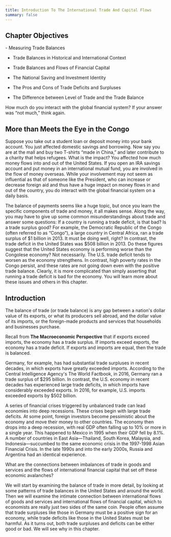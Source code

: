 ```yaml
---
title: Introduction To The International Trade And Capital Flows
summary: false
---
```


## Chapter Objectives

<Info title='In this chapter, you will learn about:'>
- Measuring Trade Balances

- Trade Balances in Historical and International Context

- Trade Balances and Flows of Financial Capital

- The National Saving and Investment Identity

- The Pros and Cons of Trade Deficits and Surpluses

- The Difference between Level of Trade and the Trade Balance

</Info>

How much do you interact with the global financial system? If your answer was “not much,” think again.

## More than Meets the Eye in the Congo

Suppose you take out a student loan or deposit money into your bank account. You just affected domestic savings and borrowing. Now say you are at the mall and buy two T-shirts “made in China,” and later contribute to a charity that helps refugees. What is the impact? You affected how much money flows into and out of the United States. If you open an IRA savings account and put money in an international mutual fund, you are involved in the flow of money overseas. While your involvement may not seem as influential as that of someone like the President, who can increase or decrease foreign aid and thus have a huge impact on money flows in and out of the country, you do interact with the global financial system on a daily basis.

The balance of payments seems like a huge topic, but once you learn the specific components of trade and money, it all makes sense. Along the way, you may have to give up some common misunderstandings about trade and answer some questions: If a country is running a trade deficit, is that bad? Is a trade surplus good? For example, the Democratic Republic of the Congo (often referred to as “Congo”), a large country in Central Africa, ran a trade surplus of \$1 billion in 2013. It must be doing well, right? In contrast, the trade deficit in the United States was \$508 billion in 2013. Do these figures suggest that the United States economy is performing worse than the Congolese economy? Not necessarily. The U.S. trade deficit tends to worsen as the economy strengthens. In contrast, high poverty rates in the Congo persist, and these rates are not going down even with the positive trade balance. Clearly, it is more complicated than simply asserting that running a trade deficit is bad for the economy. You will learn more about these issues and others in this chapter.

## Introduction

<Callout>
  The balance of trade (or trade balance) is any gap between a nation's dollar
  value of its exports, or what its producers sell abroad, and the dollar value
  of its imports, or the foreign-made products and services that households and
  businesses purchase.
</Callout>

Recall from **The Macroeconomic Perspective** that if exports exceed imports, the economy has a trade surplus. If imports exceed exports, the economy has a trade deficit. If exports and imports are equal, then the trade is balanced.

Germany, for example, has had substantial trade surpluses in recent decades, in which exports have greatly exceeded imports. According to the Central Intelligence Agency's The World Factbook, in 2016, Germany ran a trade surplus of \$295 billion. In contrast, the U.S. economy in recent decades has experienced large trade deficits, in which imports have considerably exceeded exports. In 2016, for example, U.S. imports exceeded exports by \$502 billion.

A series of financial crises triggered by unbalanced trade can lead economies into deep recessions. These crises begin with large trade deficits. At some point, foreign investors become pessimistic about the economy and move their money to other countries. The economy then drops into a deep recession, with real GDP often falling up to 10% or more in a single year. This happened to Mexico in 1995 when their GDP fell by 8.1%. A number of countries in East Asia—Thailand, South Korea, Malaysia, and Indonesia—succumbed to the same economic crisis in the 1997-1998 Asian Financial Crisis. In the late 1990s and into the early 2000s, Russia and Argentina had an identical experience.

What are the connections between imbalances of trade in goods and services
and the flows of international financial capital that set off these economic
avalanches?

We will start by examining the balance of trade in more detail, by looking at some patterns of trade balances in the United States and around the world. Then we will examine the intimate connection between international flows of goods and services and international flows of financial capital, which to economists are really just two sides of the same coin. People often assume that trade surpluses like those in Germany must be a positive sign for an economy, while trade deficits like those in the United States must be harmful. As it turns out, both trade surpluses and deficits can be either good or bad. We will see why in this chapter.
